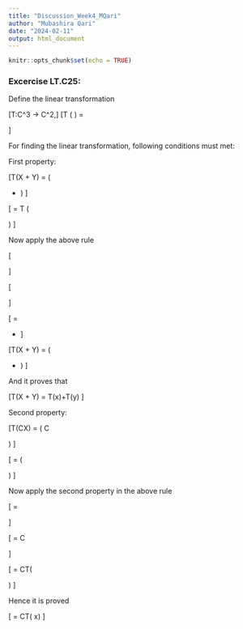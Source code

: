 ```yaml
---
title: "Discussion_Week4_MQari"
author: "Mubashira Qari"
date: "2024-02-11"
output: html_document
---
```


```r
knitr::opts_chunk$set(echo = TRUE)
```

### Excercise LT.C25:

Define the linear transformation

\[T:C^3 -> C^2,\]
 \[T \left( \begin{bmatrix}
    x1 \\
    x2 \\
    x3
\end{bmatrix}\right) 
 =
 \begin{bmatrix}
    2x1-x2+5x3 \\
    -4x1+2x2-10x3
\end{bmatrix} \]

For finding the linear transformation, following conditions must met:

First property:

\[T(X + Y)
 = \left( \begin{bmatrix}
    x1 \\
    x2 \\
    x3
\end{bmatrix}
 +
 \begin{bmatrix}
    y1 \\
    y2 \\
    y3
\end{bmatrix} \right) \]


\[ = T \left( \begin{bmatrix}
    x1 + y1 \\
    x2 + y2\\
    x3 + y3
\end{bmatrix}\right) \]

Now apply the above rule

\[ \begin{bmatrix}
    2(x1 + y1) - (x2 + y2) + 5(x3 + y3) \\
    -4(x1 + y1) + 2(x2 + y2) - 10(x3 + y3)
\end{bmatrix}\]

\[ \begin{bmatrix}
    2x1 + 2y1 - x2 - y2 + 5x3 + 5y3 \\
    -4x1 - 4y1 + 2x2 + 2y2 - 10x3 - 10y3)
\end{bmatrix}\]


\[
 =  \begin{bmatrix}
    2x1 -x2 +5x3\\
    -4x1 +2x2 -10x3
\end{bmatrix}
 +
 \begin{bmatrix}
    2y1 -y2 +5y3\\
    -4y1 +2y2 -10y3
\end{bmatrix} \]



\[T(X + Y)
 = \left( \begin{bmatrix}
    x1\\
    x2
\end{bmatrix}
 +
 \begin{bmatrix}
    y1\\
    y2
\end{bmatrix} \right) \]

And it proves that 

\[T(X + Y)
 = 
 T(x)+T(y) \]

Second property:

\[T(CX)
 = \left( C\begin{bmatrix}
    x1 \\
    x2 \\
    x3
\end{bmatrix} \right) \]


\[
 = \left( \begin{bmatrix}
    Cx1 \\
    Cx2 \\
    Cx3
\end{bmatrix} \right) \]

Now apply the second property in the above rule

\[
 =  \begin{bmatrix}
    2(Cx1) -(Cx2) + 5(Cx3)\\
    -4(Cx1) +2(Cx2) - 10(Cx3)
\end{bmatrix}  \]


\[
 = C \begin{bmatrix}
    2x1 -x2 + 5x3\\
    -4x1 +2x2 - 10x3
\end{bmatrix}  \]



\[
 = CT\left( \begin{bmatrix}
    x1 \\
    x2 \\
    x3
\end{bmatrix} \right) \]

Hence it is proved

\[ = CT( x) \]


